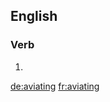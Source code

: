 
==English==

===Verb===
{{head|en}}

# {{present participle of|aviate|lang=en}}

[[de:aviating]]
[[fr:aviating]]